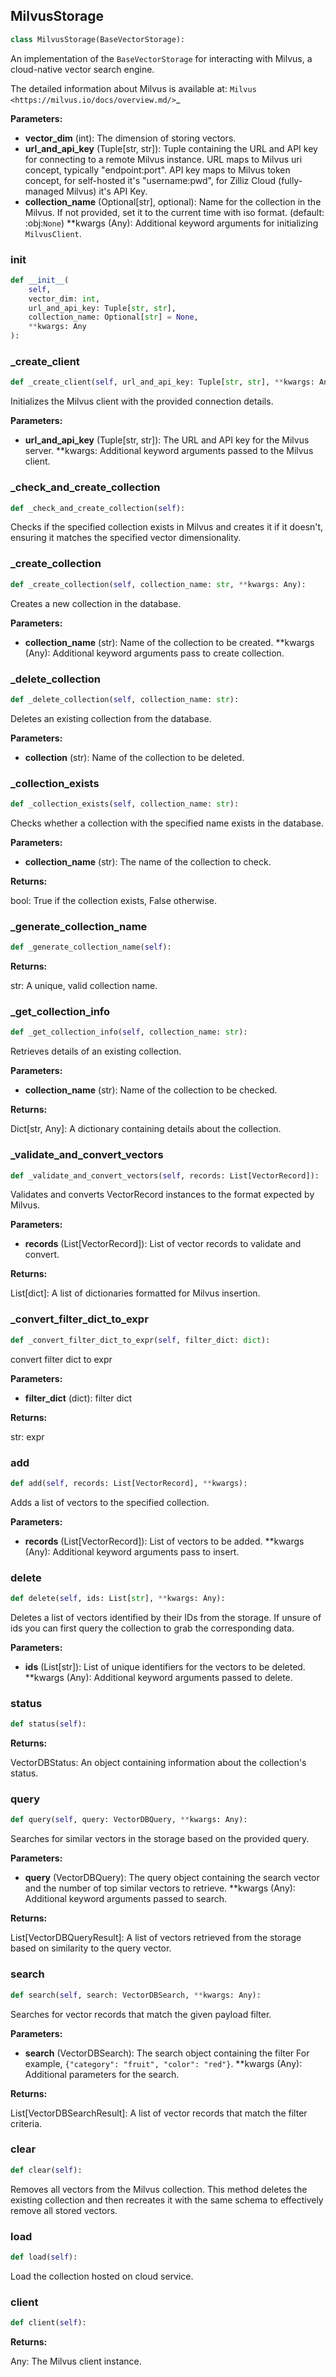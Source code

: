 <a id="camel.storages.vectordb_storages.milvus"></a>

<a id="camel.storages.vectordb_storages.milvus.MilvusStorage"></a>

## MilvusStorage

```python
class MilvusStorage(BaseVectorStorage):
```

An implementation of the `BaseVectorStorage` for interacting with
Milvus, a cloud-native vector search engine.

The detailed information about Milvus is available at:
`Milvus <https://milvus.io/docs/overview.md/>`_

**Parameters:**

- **vector_dim** (int): The dimension of storing vectors.
- **url_and_api_key** (Tuple[str, str]): Tuple containing the URL and API key for connecting to a remote Milvus instance. URL maps to Milvus uri concept, typically "endpoint:port". API key maps to Milvus token concept, for self-hosted it's "username:pwd", for Zilliz Cloud (fully-managed Milvus) it's API Key.
- **collection_name** (Optional[str], optional): Name for the collection in the Milvus. If not provided, set it to the current time with iso format. (default: :obj:`None`) **kwargs (Any): Additional keyword arguments for initializing `MilvusClient`.

<a id="camel.storages.vectordb_storages.milvus.MilvusStorage.__init__"></a>

### __init__

```python
def __init__(
    self,
    vector_dim: int,
    url_and_api_key: Tuple[str, str],
    collection_name: Optional[str] = None,
    **kwargs: Any
):
```

<a id="camel.storages.vectordb_storages.milvus.MilvusStorage._create_client"></a>

### _create_client

```python
def _create_client(self, url_and_api_key: Tuple[str, str], **kwargs: Any):
```

Initializes the Milvus client with the provided connection details.

**Parameters:**

- **url_and_api_key** (Tuple[str, str]): The URL and API key for the Milvus server. **kwargs: Additional keyword arguments passed to the Milvus client.

<a id="camel.storages.vectordb_storages.milvus.MilvusStorage._check_and_create_collection"></a>

### _check_and_create_collection

```python
def _check_and_create_collection(self):
```

Checks if the specified collection exists in Milvus and creates it
if it doesn't, ensuring it matches the specified vector dimensionality.

<a id="camel.storages.vectordb_storages.milvus.MilvusStorage._create_collection"></a>

### _create_collection

```python
def _create_collection(self, collection_name: str, **kwargs: Any):
```

Creates a new collection in the database.

**Parameters:**

- **collection_name** (str): Name of the collection to be created. **kwargs (Any): Additional keyword arguments pass to create collection.

<a id="camel.storages.vectordb_storages.milvus.MilvusStorage._delete_collection"></a>

### _delete_collection

```python
def _delete_collection(self, collection_name: str):
```

Deletes an existing collection from the database.

**Parameters:**

- **collection** (str): Name of the collection to be deleted.

<a id="camel.storages.vectordb_storages.milvus.MilvusStorage._collection_exists"></a>

### _collection_exists

```python
def _collection_exists(self, collection_name: str):
```

Checks whether a collection with the specified name exists in the
database.

**Parameters:**

- **collection_name** (str): The name of the collection to check.

**Returns:**

  bool: True if the collection exists, False otherwise.

<a id="camel.storages.vectordb_storages.milvus.MilvusStorage._generate_collection_name"></a>

### _generate_collection_name

```python
def _generate_collection_name(self):
```

**Returns:**

  str: A unique, valid collection name.

<a id="camel.storages.vectordb_storages.milvus.MilvusStorage._get_collection_info"></a>

### _get_collection_info

```python
def _get_collection_info(self, collection_name: str):
```

Retrieves details of an existing collection.

**Parameters:**

- **collection_name** (str): Name of the collection to be checked.

**Returns:**

  Dict[str, Any]: A dictionary containing details about the
collection.

<a id="camel.storages.vectordb_storages.milvus.MilvusStorage._validate_and_convert_vectors"></a>

### _validate_and_convert_vectors

```python
def _validate_and_convert_vectors(self, records: List[VectorRecord]):
```

Validates and converts VectorRecord instances to the format
expected by Milvus.

**Parameters:**

- **records** (List[VectorRecord]): List of vector records to validate and convert.

**Returns:**

  List[dict]: A list of dictionaries formatted for Milvus insertion.

<a id="camel.storages.vectordb_storages.milvus.MilvusStorage._convert_filter_dict_to_expr"></a>

### _convert_filter_dict_to_expr

```python
def _convert_filter_dict_to_expr(self, filter_dict: dict):
```

convert filter dict to expr

**Parameters:**

- **filter_dict** (dict): filter dict

**Returns:**

  str: expr

<a id="camel.storages.vectordb_storages.milvus.MilvusStorage.add"></a>

### add

```python
def add(self, records: List[VectorRecord], **kwargs):
```

Adds a list of vectors to the specified collection.

**Parameters:**

- **records** (List[VectorRecord]): List of vectors to be added. **kwargs (Any): Additional keyword arguments pass to insert.

<a id="camel.storages.vectordb_storages.milvus.MilvusStorage.delete"></a>

### delete

```python
def delete(self, ids: List[str], **kwargs: Any):
```

Deletes a list of vectors identified by their IDs from the
storage. If unsure of ids you can first query the collection to grab
the corresponding data.

**Parameters:**

- **ids** (List[str]): List of unique identifiers for the vectors to be deleted. **kwargs (Any): Additional keyword arguments passed to delete.

<a id="camel.storages.vectordb_storages.milvus.MilvusStorage.status"></a>

### status

```python
def status(self):
```

**Returns:**

  VectorDBStatus: An object containing information about the
collection's status.

<a id="camel.storages.vectordb_storages.milvus.MilvusStorage.query"></a>

### query

```python
def query(self, query: VectorDBQuery, **kwargs: Any):
```

Searches for similar vectors in the storage based on the provided
query.

**Parameters:**

- **query** (VectorDBQuery): The query object containing the search vector and the number of top similar vectors to retrieve. **kwargs (Any): Additional keyword arguments passed to search.

**Returns:**

  List[VectorDBQueryResult]: A list of vectors retrieved from the
storage based on similarity to the query vector.

<a id="camel.storages.vectordb_storages.milvus.MilvusStorage.search"></a>

### search

```python
def search(self, search: VectorDBSearch, **kwargs: Any):
```

Searches for vector records that match the given payload filter.

**Parameters:**

- **search** (VectorDBSearch): The search object containing the filter For example, `{"category": "fruit", "color": "red"}`. **kwargs (Any): Additional parameters for the search.

**Returns:**

  List[VectorDBSearchResult]: A list of vector records that match the
filter criteria.

<a id="camel.storages.vectordb_storages.milvus.MilvusStorage.clear"></a>

### clear

```python
def clear(self):
```

Removes all vectors from the Milvus collection. This method
deletes the existing collection and then recreates it with the same
schema to effectively remove all stored vectors.

<a id="camel.storages.vectordb_storages.milvus.MilvusStorage.load"></a>

### load

```python
def load(self):
```

Load the collection hosted on cloud service.

<a id="camel.storages.vectordb_storages.milvus.MilvusStorage.client"></a>

### client

```python
def client(self):
```

**Returns:**

  Any: The Milvus client instance.

